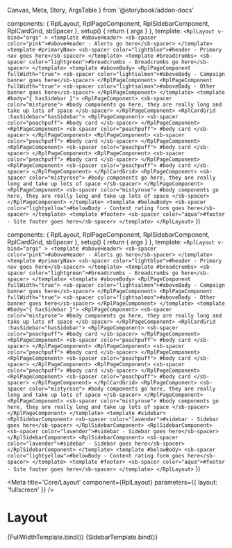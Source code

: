   Canvas,
  Meta,
  Story,
  ArgsTable
} from '@storybook/addon-docs'

  components: { RplLayout, RplPageComponent, RplSidebarComponent, RplCardGrid, sbSpacer },
  setup() {
    return { args }
  },
  template: `
    <RplLayout v-bind="args" >
      <template #aboveHeader>
        <sb-spacer color="pink">#aboveHeader - Alerts go here</sb-spacer>
      </template>
      <template #primaryNav>
        <sb-spacer color="lightblue">#header - Primary nav goes here</sb-spacer>
      </template>
      <template #breadcrumbs>
        <sb-spacer color="lightgreen">#breadcrumbs - Breadcrumbs go here</sb-spacer>
      </template>
      <template #aboveBody>
        <RplPageComponent fullWidth="true">
          <sb-spacer color="lightsalmon">#aboveBody - Campaign banner goes here</sb-spacer>
        </RplPageComponent>
        <RplPageComponent fullWidth="true">
          <sb-spacer color="lightsalmon">#aboveBody - Other banner goes here</sb-spacer>
        </RplPageComponent>
      </template>
      <template #body="{ hasSidebar }">
        <RplPageComponent>
          <sb-spacer color="mistyrose">
            #body components go here, they are really long and take up lots of space
          </sb-spacer>
        </RplPageComponent>
        <RplCardGrid :hasSidebar="hasSidebar">
          <RplPageComponent>
            <sb-spacer color="peachpuff">
              #body card
            </sb-spacer>
          </RplPageComponent>
          <RplPageComponent>
            <sb-spacer color="peachpuff">
              #body card
            </sb-spacer>
          </RplPageComponent>
          <RplPageComponent>
            <sb-spacer color="peachpuff">
              #body card
            </sb-spacer>
          </RplPageComponent>
          <RplPageComponent>
            <sb-spacer color="peachpuff">
              #body card
            </sb-spacer>
          </RplPageComponent>
          <RplPageComponent>
            <sb-spacer color="peachpuff">
              #body card
            </sb-spacer>
          </RplPageComponent>
          <RplPageComponent>
            <sb-spacer color="peachpuff">
              #body card
            </sb-spacer>
          </RplPageComponent>
        </RplCardGrid>
        <RplPageComponent>
          <sb-spacer color="mistyrose">
            #body components go here, they are really long and take up lots of space
          </sb-spacer>
        </RplPageComponent>
        <RplPageComponent>
          <sb-spacer color="mistyrose">
            #body components go here, they are really long and take up lots of space
          </sb-spacer>
        </RplPageComponent>
      </template>
      <template #belowBody>
        <sb-spacer color="lightyellow">#belowBody - Content rating form goes here</sb-spacer>
      </template>
      <template #footer>
        <sb-spacer color="aqua">#footer - Site footer goes here</sb-spacer>
      </template>
    </RplLayout>
  `
})

  components: { RplLayout, RplPageComponent, RplSidebarComponent, RplCardGrid, sbSpacer },
  setup() {
    return { args }
  },
  template: `
    <RplLayout v-bind="args" >
      <template #aboveHeader>
        <sb-spacer color="pink">#aboveHeader - Alerts go here</sb-spacer>
      </template>
      <template #primaryNav>
        <sb-spacer color="lightblue">#header - Primary nav goes here</sb-spacer>
      </template>
      <template #breadcrumbs>
        <sb-spacer color="lightgreen">#breadcrumbs - Breadcrumbs go here</sb-spacer>
      </template>
      <template #aboveBody>
        <RplPageComponent fullWidth="true">
          <sb-spacer color="lightsalmon">#aboveBody - Campaign banner goes here</sb-spacer>
        </RplPageComponent>
        <RplPageComponent fullWidth="true">
          <sb-spacer color="lightsalmon">#aboveBody - Other banner goes here</sb-spacer>
        </RplPageComponent>
      </template>
      <template #body="{ hasSidebar }">
        <RplPageComponent>
          <sb-spacer color="mistyrose">
            #body components go here, they are really long and take up lots of space
          </sb-spacer>
        </RplPageComponent>
        <RplCardGrid :hasSidebar="hasSidebar">
          <RplPageComponent>
            <sb-spacer color="peachpuff">
              #body card
            </sb-spacer>
          </RplPageComponent>
          <RplPageComponent>
            <sb-spacer color="peachpuff">
              #body card
            </sb-spacer>
          </RplPageComponent>
          <RplPageComponent>
            <sb-spacer color="peachpuff">
              #body card
            </sb-spacer>
          </RplPageComponent>
          <RplPageComponent>
            <sb-spacer color="peachpuff">
              #body card
            </sb-spacer>
          </RplPageComponent>
          <RplPageComponent>
            <sb-spacer color="peachpuff">
              #body card
            </sb-spacer>
          </RplPageComponent>
          <RplPageComponent>
            <sb-spacer color="peachpuff">
              #body card
            </sb-spacer>
          </RplPageComponent>
        </RplCardGrid>
        <RplPageComponent>
          <sb-spacer color="mistyrose">
            #body components go here, they are really long and take up lots of space
          </sb-spacer>
        </RplPageComponent>
        <RplPageComponent>
          <sb-spacer color="mistyrose">
            #body components go here, they are really long and take up lots of space
          </sb-spacer>
        </RplPageComponent>
      </template>
      <template #sidebar>
        <RplSidebarComponent>
          <sb-spacer color="lavender">#sidebar - Sidebar goes here</sb-spacer>
        </RplSidebarComponent>
        <RplSidebarComponent>
          <sb-spacer color="lavender">#sidebar - Sidebar goes here</sb-spacer>
        </RplSidebarComponent>
        <RplSidebarComponent>
          <sb-spacer color="lavender">#sidebar - Sidebar goes here</sb-spacer>
        </RplSidebarComponent>
      </template>
      <template #belowBody>
        <sb-spacer color="lightyellow">#belowBody - Content rating form goes here</sb-spacer>
      </template>
      <template #footer>
        <sb-spacer color="aqua">#footer - Site footer goes here</sb-spacer>
      </template>
    </RplLayout>
  `
})

<Meta
  title='Core/Layout'
  component={RplLayout}
  parameters={{
    layout: 'fullscreen'
  }}
/>

# Layout

<ArgsTable of={RplLayout} />

<Canvas>
  <Story
    name='Full width'
    play={a11yStoryCheck}
  >
    {FullWidthTemplate.bind()}
  </Story>
</Canvas>

<Canvas>
  <Story
    name='With sidebar'
    play={a11yStoryCheck}
  >
    {SidebarTemplate.bind()}
  </Story>
</Canvas>
